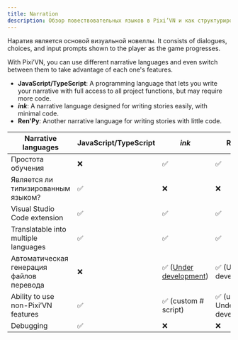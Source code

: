 ```yaml
---
title: Narration
description: Обзор повествовательных языков в Pixi’VN и как структурировать интерактивные истории, используя диалоги, выборы и вводные подсказки.
---
```


Наратив является основой визуальной новеллы. It consists of <DynamicLink href="/start/dialogue">dialogues</DynamicLink>, <DynamicLink href="/start/choices">choices</DynamicLink>, and <DynamicLink href="/start/input">input prompts</DynamicLink> shown to the player as the game progresses.

With Pixi’VN, you can use different narrative languages and even switch between them to take advantage of each one's features.

- **JavaScript/TypeScript**: A programming language that lets you write your narrative with full access to all project functions, but may require more code.
- **<DynamicLink href="/ink">_ink_</DynamicLink>**: A narrative language designed for writing stories easily, with minimal code.
- **<DynamicLink href="/renpy">Ren'Py</DynamicLink>**: Another narrative language for writing stories with little code.

| Narrative languages                      | JavaScript/TypeScript | _ink_                                                                                | Ren'Py                          |
| ---------------------------------------- | --------------------- | ------------------------------------------------------------------------------------ | ------------------------------- |
| Простота обучения                        | ❌                     | ✅                                                                                    | ✅                               |
| Является ли типизированным языком?       | ✅                     | ❌                                                                                    | ❌                               |
| Visual Studio Code extension             | ✅                     | ✅                                                                                    | ✅                               |
| Translatable into multiple languages     | ✅                     | ✅                                                                                    | ✅                               |
| Автоматическая генерация файлов перевода | ❌                     | ✅ ([Under development](https://github.com/DRincs-Productions/pixi-vn-json/issues/3)) | ✅ (Under development)           |
| Ability to use non-Pixi’VN features      | ✅                     | ✅  (<DynamicLink href="/ink/ink-hashtag">custom # script</DynamicLink>)              | ✅ (using $ - Under development) |
| Debugging                                | ✅                     | ❌                                                                                    | ❌                               |

